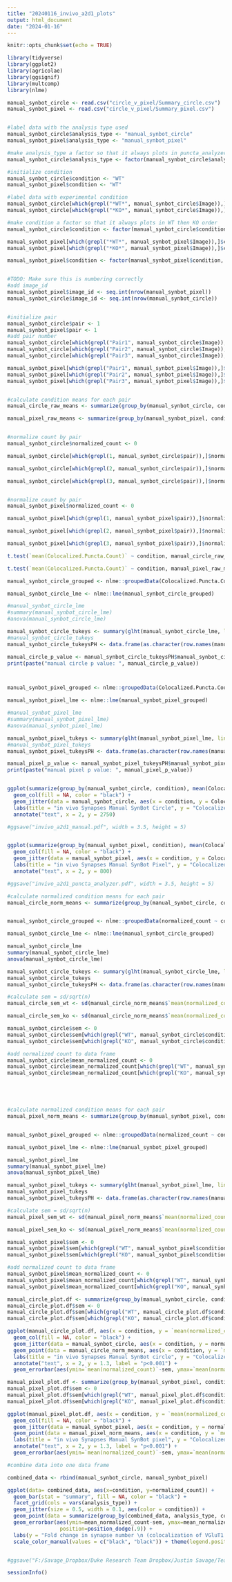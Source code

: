 ```yaml
---
title: "20240116_invivo_a2d1_plots"
output: html_document
date: "2024-01-16"
---
```


```r
knitr::opts_chunk$set(echo = TRUE)
```

```r
library(tidyverse)
library(ggplot2)
library(agricolae)
library(ggsignif)
library(multcomp)
library(nlme)
```


```r



manual_synbot_circle <- read.csv("circle_v_pixel/Summary_circle.csv")
manual_synbot_pixel <- read.csv("circle_v_pixel/Summary_pixel.csv")


#label data with the analysis type used
manual_synbot_circle$analysis_type <- "manual_synbot_circle"
manual_synbot_pixel$analysis_type <- "manual_synbot_pixel"

#make analysis_type a factor so that it always plots in puncta_analyzer, manual, ilastik order
manual_synbot_circle$analysis_type <- factor(manual_synbot_circle$analysis_type, levels = c("manual_synbot_circle", "manual_synbot_pixel"))

#initialize condition
manual_synbot_circle$condition <- "WT"
manual_synbot_pixel$condition <- "WT"

#label data with experimental condition
manual_synbot_circle[which(grepl("*WT*", manual_synbot_circle$Image)),]$condition <- "WT"
manual_synbot_circle[which(grepl("*KO*", manual_synbot_circle$Image)),]$condition <- "KO"

#make condition a factor so that it always plots in WT then KO order
manual_synbot_circle$condition <- factor(manual_synbot_circle$condition, levels = c("WT", "KO"))

manual_synbot_pixel[which(grepl("*WT*", manual_synbot_pixel$Image)),]$condition <- "WT"
manual_synbot_pixel[which(grepl("*KO*", manual_synbot_pixel$Image)),]$condition <- "KO"

manual_synbot_pixel$condition <- factor(manual_synbot_pixel$condition, levels = c("WT", "KO"))


#TODO: Make sure this is numbering correctly
#add image_id
manual_synbot_pixel$image_id <- seq.int(nrow(manual_synbot_pixel))
manual_synbot_circle$image_id <- seq.int(nrow(manual_synbot_circle))


#initialize pair
manual_synbot_circle$pair <- 1
manual_synbot_pixel$pair <- 1
#add pair number
manual_synbot_circle[which(grepl("Pair1", manual_synbot_circle$Image)),]$pair <- 1
manual_synbot_circle[which(grepl("Pair2", manual_synbot_circle$Image)),]$pair <- 2
manual_synbot_circle[which(grepl("Pair3", manual_synbot_circle$Image)),]$pair <- 3

manual_synbot_pixel[which(grepl("Pair1", manual_synbot_pixel$Image)),]$pair <- 1
manual_synbot_pixel[which(grepl("Pair2", manual_synbot_pixel$Image)),]$pair <- 2
manual_synbot_pixel[which(grepl("Pair3", manual_synbot_pixel$Image)),]$pair <- 3


#calculate condition means for each pair
manual_circle_raw_means <- summarize(group_by(manual_synbot_circle, condition, pair), mean(Colocalized.Puncta.Count))

manual_pixel_raw_means <- summarize(group_by(manual_synbot_pixel, condition, pair), mean(Colocalized.Puncta.Count))


#normalize count by pair
manual_synbot_circle$normalized_count <- 0

manual_synbot_circle[which(grepl(1, manual_synbot_circle$pair)),]$normalized_count <- manual_synbot_circle$Colocalized.Puncta.Count[which(grepl(1, manual_synbot_circle$pair))]/manual_circle_raw_means$`mean(Colocalized.Puncta.Count)`[which(grepl(1, manual_circle_raw_means$pair) & grepl("WT", manual_circle_raw_means$condition))]

manual_synbot_circle[which(grepl(2, manual_synbot_circle$pair)),]$normalized_count <- manual_synbot_circle$Colocalized.Puncta.Count[which(grepl(2, manual_synbot_circle$pair))]/manual_circle_raw_means$`mean(Colocalized.Puncta.Count)`[which(grepl(2, manual_circle_raw_means$pair) & grepl("WT", manual_circle_raw_means$condition))]

manual_synbot_circle[which(grepl(3, manual_synbot_circle$pair)),]$normalized_count <- manual_synbot_circle$Colocalized.Puncta.Count[which(grepl(3, manual_synbot_circle$pair))]/manual_circle_raw_means$`mean(Colocalized.Puncta.Count)`[which(grepl(3, manual_circle_raw_means$pair) & grepl("WT", manual_circle_raw_means$condition))]


#normalize count by pair
manual_synbot_pixel$normalized_count <- 0

manual_synbot_pixel[which(grepl(1, manual_synbot_pixel$pair)),]$normalized_count <- manual_synbot_pixel$Colocalized.Puncta.Count[which(grepl(1, manual_synbot_pixel$pair))]/manual_pixel_raw_means$`mean(Colocalized.Puncta.Count)`[which(grepl(1, manual_circle_raw_means$pair) & grepl("WT", manual_pixel_raw_means$condition))]

manual_synbot_pixel[which(grepl(2, manual_synbot_pixel$pair)),]$normalized_count <- manual_synbot_pixel$Colocalized.Puncta.Count[which(grepl(2, manual_synbot_pixel$pair))]/manual_pixel_raw_means$`mean(Colocalized.Puncta.Count)`[which(grepl(2, manual_pixel_raw_means$pair) & grepl("WT", manual_pixel_raw_means$condition))]

manual_synbot_pixel[which(grepl(3, manual_synbot_pixel$pair)),]$normalized_count <- manual_synbot_pixel$Colocalized.Puncta.Count[which(grepl(3, manual_synbot_pixel$pair))]/manual_pixel_raw_means$`mean(Colocalized.Puncta.Count)`[which(grepl(3, manual_pixel_raw_means$pair) & grepl("WT", manual_pixel_raw_means$condition))]

```




```r

t.test(`mean(Colocalized.Puncta.Count)` ~ condition, manual_circle_raw_means)

t.test(`mean(Colocalized.Puncta.Count)` ~ condition, manual_pixel_raw_means)

manual_synbot_circle_grouped <- nlme::groupedData(Colocalized.Puncta.Count ~ condition | pair, data = manual_synbot_circle)

manual_synbot_circle_lme <- nlme::lme(manual_synbot_circle_grouped)

#manual_synbot_circle_lme
#summary(manual_synbot_circle_lme)
#anova(manual_synbot_circle_lme)

manual_synbot_circle_tukeys <- summary(glht(manual_synbot_circle_lme, linfct=mcp(condition="Tukey")))
#manual_synbot_circle_tukeys
manual_synbot_circle_tukeysPH <- data.frame(as.character(row.names(manual_synbot_circle_tukeys$linfct)), manual_synbot_circle_tukeys$test$pvalues)

manual_circle_p_value <- manual_synbot_circle_tukeysPH$manual_synbot_circle_tukeys.test.pvalues[1]
print(paste("manual circle p value: ", manual_circle_p_value))



manual_synbot_pixel_grouped <- nlme::groupedData(Colocalized.Puncta.Count ~ condition | pair, data = manual_synbot_pixel)

manual_synbot_pixel_lme <- nlme::lme(manual_synbot_pixel_grouped)

#manual_synbot_pixel_lme
#summary(manual_synbot_pixel_lme)
#anova(manual_synbot_pixel_lme)

manual_synbot_pixel_tukeys <- summary(glht(manual_synbot_pixel_lme, linfct=mcp(condition="Tukey")))
#manual_synbot_pixel_tukeys
manual_synbot_pixel_tukeysPH <- data.frame(as.character(row.names(manual_synbot_pixel_tukeys$linfct)), manual_synbot_pixel_tukeys$test$pvalues)

manual_pixel_p_value <- manual_synbot_pixel_tukeysPH$manual_synbot_pixel_tukeys.test.pvalues[1]
print(paste("manual pixel p value: ", manual_pixel_p_value))



```

```r

ggplot(summarize(group_by(manual_synbot_circle, condition), mean(Colocalized.Puncta.Count)), aes(x = condition, y = `mean(Colocalized.Puncta.Count)`)) + 
  geom_col(fill = NA, color = "black") + 
  geom_jitter(data = manual_synbot_circle, aes(x = condition, y = Colocalized.Puncta.Count)) +
  labs(title = "in vivo Synapses Manual SynBot Circle", y = "Colocalized Puncta per Image") +
  annotate("text", x = 2, y = 2750)

#ggsave("invivo_a2d1_manual.pdf", width = 3.5, height = 5)


ggplot(summarize(group_by(manual_synbot_pixel, condition), mean(Colocalized.Puncta.Count)), aes(x = condition, y = `mean(Colocalized.Puncta.Count)`)) + 
  geom_col(fill = NA, color = "black") +
  geom_jitter(data = manual_synbot_pixel, aes(x = condition, y = Colocalized.Puncta.Count)) +
  labs(title = "in vivo Synapses Manual SynBot Pixel", y = "Colocalized Puncta per Image") +
  annotate("text", x = 2, y = 800)

#ggsave("invivo_a2d1_puncta_analyzer.pdf", width = 3.5, height = 5)


```



```r

#calculate normalized condition means for each pair
manual_circle_norm_means <- summarize(group_by(manual_synbot_circle, condition, pair), mean(normalized_count))


manual_synbot_circle_grouped <- nlme::groupedData(normalized_count ~ condition | pair, data = manual_synbot_circle)

manual_synbot_circle_lme <- nlme::lme(manual_synbot_circle_grouped)

manual_synbot_circle_lme
summary(manual_synbot_circle_lme)
anova(manual_synbot_circle_lme)

manual_synbot_circle_tukeys <- summary(glht(manual_synbot_circle_lme, linfct=mcp(condition="Tukey")))
manual_synbot_circle_tukeys
manual_synbot_circle_tukeysPH <- data.frame(as.character(row.names(manual_synbot_circle_tukeys$linfct)), manual_synbot_circle_tukeys$test$pvalues)

#calculate sem = sd/sqrt(n)
manual_circle_sem_wt <- sd(manual_circle_norm_means$`mean(normalized_count)`[which(grepl("WT", manual_circle_norm_means$condition))])/sqrt(length(manual_circle_norm_means$condition[which(grepl("WT", manual_circle_norm_means$condition))]))

manual_circle_sem_ko <- sd(manual_circle_norm_means$`mean(normalized_count)`[which(grepl("KO", manual_circle_norm_means$condition))])/sqrt(length(manual_circle_norm_means$condition[which(grepl("KO", manual_circle_norm_means$condition))]))

manual_synbot_circle$sem <- 0
manual_synbot_circle$sem[which(grepl("WT", manual_synbot_circle$condition))] <- manual_circle_sem_wt
manual_synbot_circle$sem[which(grepl("KO", manual_synbot_circle$condition))] <- manual_circle_sem_ko

#add normalized count to data frame
manual_synbot_circle$mean_normalized_count <- 0
manual_synbot_circle$mean_normalized_count[which(grepl("WT", manual_synbot_circle$condition))] <- mean(manual_synbot_circle$normalized_count[which(grepl("WT", manual_synbot_circle$condition))])
manual_synbot_circle$mean_normalized_count[which(grepl("KO", manual_synbot_circle$condition))] <- mean(manual_synbot_circle$normalized_count[which(grepl("KO", manual_synbot_circle$condition))])





#calculate normalized condition means for each pair
manual_pixel_norm_means <- summarize(group_by(manual_synbot_pixel, condition, pair), mean(normalized_count))


manual_synbot_pixel_grouped <- nlme::groupedData(normalized_count ~ condition | pair, data = manual_synbot_pixel)

manual_synbot_pixel_lme <- nlme::lme(manual_synbot_pixel_grouped)

manual_synbot_pixel_lme
summary(manual_synbot_pixel_lme)
anova(manual_synbot_pixel_lme)

manual_synbot_pixel_tukeys <- summary(glht(manual_synbot_pixel_lme, linfct=mcp(condition="Tukey")))
manual_synbot_pixel_tukeys
manual_synbot_pixel_tukeysPH <- data.frame(as.character(row.names(manual_synbot_pixel_tukeys$linfct)), manual_synbot_pixel_tukeys$test$pvalues)

#calculate sem = sd/sqrt(n)
manual_pixel_sem_wt <- sd(manual_pixel_norm_means$`mean(normalized_count)`[which(grepl("WT", manual_pixel_norm_means$condition))])/sqrt(length(manual_pixel_norm_means$condition[which(grepl("WT", manual_pixel_norm_means$condition))]))

manual_pixel_sem_ko <- sd(manual_pixel_norm_means$`mean(normalized_count)`[which(grepl("KO", manual_pixel_norm_means$condition))])/sqrt(length(manual_pixel_norm_means$condition[which(grepl("KO", manual_pixel_norm_means$condition))]))

manual_synbot_pixel$sem <- 0
manual_synbot_pixel$sem[which(grepl("WT", manual_synbot_pixel$condition))] <- manual_pixel_sem_wt
manual_synbot_pixel$sem[which(grepl("KO", manual_synbot_pixel$condition))] <- manual_pixel_sem_ko

#add normalized count to data frame
manual_synbot_pixel$mean_normalized_count <- 0
manual_synbot_pixel$mean_normalized_count[which(grepl("WT", manual_synbot_pixel$condition))] <- mean(manual_synbot_pixel$normalized_count[which(grepl("WT", manual_synbot_pixel$condition))])
manual_synbot_pixel$mean_normalized_count[which(grepl("KO", manual_synbot_pixel$condition))] <- mean(manual_synbot_pixel$normalized_count[which(grepl("KO", manual_synbot_pixel$condition))])


```

```r

manual_circle_plot.df <- summarize(group_by(manual_synbot_circle, condition), mean(normalized_count))
manual_circle_plot.df$sem <- 0
manual_circle_plot.df$sem[which(grepl("WT", manual_circle_plot.df$condition))] <- manual_circle_sem_wt
manual_circle_plot.df$sem[which(grepl("KO", manual_circle_plot.df$condition))] <- manual_circle_sem_ko

ggplot(manual_circle_plot.df, aes(x = condition, y = `mean(normalized_count)`)) + 
  geom_col(fill = NA, color = "black") + 
  geom_jitter(data = manual_synbot_circle, aes(x = condition, y = normalized_count), color = "darkgray") +
  geom_point(data = manual_circle_norm_means, aes(x = condition, y = `mean(normalized_count)`), size = 5, position = position_dodge2(0.5)) +
  labs(title = "in vivo Synapses Manual SynBot circle", y = "Colocalized Puncta per Image") +
  annotate("text", x = 2, y = 1.3, label = "p<0.001") +
  geom_errorbar(aes(ymin=`mean(normalized_count)`-sem, ymax=`mean(normalized_count)`+sem), width=.2)

manual_pixel_plot.df <- summarize(group_by(manual_synbot_pixel, condition), mean(normalized_count))
manual_pixel_plot.df$sem <- 0
manual_pixel_plot.df$sem[which(grepl("WT", manual_pixel_plot.df$condition))] <- manual_pixel_sem_wt
manual_pixel_plot.df$sem[which(grepl("KO", manual_pixel_plot.df$condition))] <- manual_pixel_sem_ko

ggplot(manual_pixel_plot.df, aes(x = condition, y = `mean(normalized_count)`)) + 
  geom_col(fill = NA, color = "black") + 
  geom_jitter(data = manual_synbot_pixel, aes(x = condition, y = normalized_count), color = "darkgray") +
  geom_point(data = manual_pixel_norm_means, aes(x = condition, y = `mean(normalized_count)`), size = 5, position = position_dodge2(0.5)) +
  labs(title = "in vivo Synapses Manual SynBot pixel", y = "Colocalized Puncta per Image") +
  annotate("text", x = 2, y = 1.3, label = "p<0.001") +
  geom_errorbar(aes(ymin=`mean(normalized_count)`-sem, ymax=`mean(normalized_count)`+sem), width=.2)


```

```r

#combine data into one data frame

combined_data <- rbind(manual_synbot_circle, manual_synbot_pixel)

ggplot(data= combined_data, aes(x=condition, y=normalized_count)) + 
  geom_bar(stat = "summary", fill = NA, color = "black") +
  facet_grid(cols = vars(analysis_type)) +
  geom_jitter(size = 0.5, width = 0.1, aes(color = condition)) +
  geom_point(data = summarize(group_by(combined_data, analysis_type, condition, pair), mean(normalized_count)), aes(x = condition, y = `mean(normalized_count)`, color = condition), size = 3, position = position_dodge2(0.5)) +
  geom_errorbar(aes(ymin=mean_normalized_count-sem, ymax=mean_normalized_count+sem), width=.2,
                 position=position_dodge(.9)) +
  labs(y = "Fold change in synapse number \n (colocalization of VGluT1 and PSD95)") +
  scale_color_manual(values = c("black", "black")) + theme(legend.position = "none")


#ggsave("F:/Savage_Dropbox/Duke Research Team Dropbox/Justin Savage/Team_Syn_Bot/20240318_figures/figure_6_in_vivo/20240619_circle_v_pixel.pdf", width = 6.5, height = 3.5)

```






```r
sessionInfo()

```



